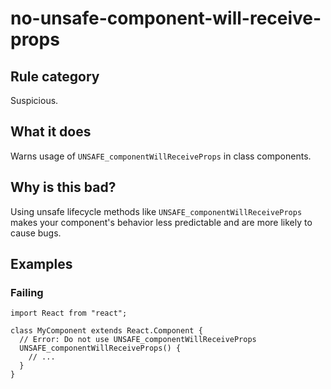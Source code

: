 # no-unsafe-component-will-receive-props

## Rule category

Suspicious.

## What it does

Warns usage of `UNSAFE_componentWillReceiveProps` in class components.

## Why is this bad?

Using unsafe lifecycle methods like `UNSAFE_componentWillReceiveProps` makes your component's behavior less predictable and are more likely to cause bugs.

## Examples

### Failing

```tsx {5-7}
import React from "react";

class MyComponent extends React.Component {
  // Error: Do not use UNSAFE_componentWillReceiveProps
  UNSAFE_componentWillReceiveProps() {
    // ...
  }
}
```
